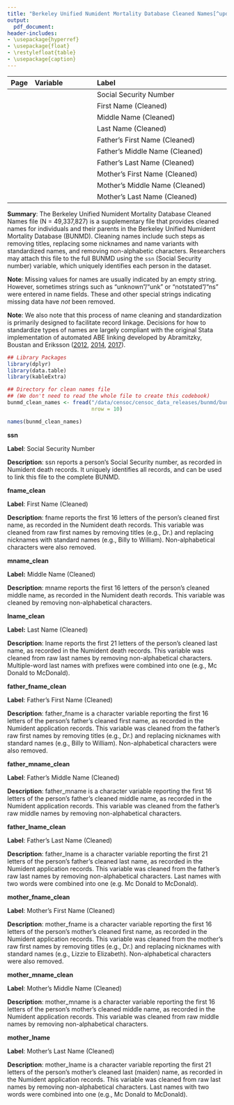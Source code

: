 ```yaml
---
title: "Berkeley Unified Numident Mortality Database Cleaned Names[^updated]"
output:
  pdf_document:
header-includes:
- \usepackage{hyperref}
- \usepackage{float}
- \restylefloat{table}
- \usepackage{caption}
---
```

[^updated]: Last updated: `r format(Sys.time(), '%d %B, %Y')`



| Page| Variable            | Label                                        |
|----:|:--------------------|:---------------------------------------------|
|  \hyperlink{page.2}{2}    | \hyperlink{page.2}{ssn}                |Social Security Number              |
|  \hyperlink{page.3}{3}    | \hyperlink{page.3}{fname\_clean}              |First Name   (Cleaned)       |
|  \hyperlink{page.4}{4}    | \hyperlink{page.4}{mname\_clean}              |Middle Name  (Cleaned)       | 
|  \hyperlink{page.5}{5}    | \hyperlink{page.5}{lname\_clean}              |Last Name    (Cleaned)       |
|  \hyperlink{page.6}{6}  | \hyperlink{page.6}{father\_fname\_clean}      |Father's First Name (Cleaned)          |
|  \hyperlink{page.7}{7}  | \hyperlink{page.7}{father\_mname\_clean}      |Father's Middle Name (Cleaned)         |
|  \hyperlink{page.8}{8}  | \hyperlink{page.8}{father\_lname\_clean}      |Father's Last Name   (Cleaned)         |
|  \hyperlink{page.9}{9}  | \hyperlink{page.9}{mother\_fname\_clean}      |Mother's First Name (Cleaned)          |
|  \hyperlink{page.10}{10}  | \hyperlink{page.10}{mother\_mname\_clean}      |Mother's Middle Name (Cleaned)      |
|  \hyperlink{page.11}{11}  | \hyperlink{page.11}{mother\_lname\_clean}      |Mother's Last Name (Cleaned)        |


\vspace{5 pt}

**Summary**: The Berkeley Unified Numident Mortality Database Cleaned Names file (N = 49,337,827) is a supplementary file that provides cleaned names for individuals and their parents in the Berkeley Unified Numident Mortality Database (BUNMD). Cleaning names include such steps as removing titles, replacing some nicknames and name variants with standardized names, and removing non-alphabetic characters. Researchers may attach this file to the full BUNMD using the `ssn` (Social Security number) variable, which uniquely identifies each person in the dataset.

\vspace{10 pt}

**Note**: Missing values for names are usually indicated by an empty string. However, sometimes strings such as "unknown"/"unk" or "notstated"/"ns" were entered in name fields. These and other special strings indicating missing data have *not* been removed.

**Note**: We also note that this process of name cleaning and standardization is primarily designed to facilitate record linkage. Decisions for how to standardize types of names are largely compliant with the original Stata implementation of automated ABE linking developed by Abramitzky, Boustan and Eriksson ([2012](https://ranabr.people.stanford.edu/sites/g/files/sbiybj26066/files/media/file/abe_ageofmassmigration.pdf), [2014](https://ranabr.people.stanford.edu/sites/g/files/sbiybj26066/files/media/file/abe_assimilation_1.pdf), [2017](https://ranabr.people.stanford.edu/sites/g/files/sbiybj26066/files/media/file/return-migrants.pdf)).


```r
## Library Packages
library(dplyr)
library(data.table)
library(kableExtra)

## Directory for clean names file
## (We don't need to read the whole file to create this codebook)
bunmd_clean_names <- fread("/data/censoc/censoc_data_releases/bunmd/bunmd_v2/bunmd_clean_name_fields_only.csv",
                           nrow = 10)

names(bunmd_clean_names)
```


\newpage 

**\huge ssn**
\normalsize
\vspace{12pt}

**Label**: Social Security Number

**Description**: ssn reports a person's Social Security number, as recorded in Numident death records. It uniquely identifies all records, and can be used to link this file to the complete BUNMD.

\newpage 

**\huge fname\_clean **
\normalsize
\vspace{12pt}

**Label**: First Name (Cleaned)

**Description**: fname reports the first 16 letters of the person's cleaned first name, as recorded in the Numident death records. This variable was cleaned from raw first names by removing titles (e.g., Dr.)
and replacing nicknames with standard names (e.g., Billy to William). Non-alphabetical characters were also
removed.

\newpage 

**\huge mname\_clean **
\normalsize
\vspace{12pt}

**Label:** Middle Name (Cleaned)

**Description**: mname reports the first 16 letters of the person's cleaned middle name, as recorded in the Numident death records. This variable was cleaned by removing non-alphabetical characters.

\newpage 


**\huge lname\_clean **
\normalsize
\vspace{12pt}

**Label:** Last Name (Cleaned)

**Description**: lname reports the first 21 letters of the person's cleaned last name, as recorded in the Numident death records. This variable was cleaned from raw last names by removing non-alphabetical characters. Multiple-word last names with prefixes were combined into one (e.g., Mc Donald to McDonald).




\newpage

**\huge father\_fname\_clean **
\normalsize
\vspace{12pt}

**Label**: Father's First Name (Cleaned)

**Description**: father_fname is a character variable reporting the first 16 letters of the person's father's cleaned first name, as recorded in the Numident application records. This variable was cleaned from the father's raw first names by removing titles (e.g., Dr.) and replacing nicknames with standard names (e.g., Billy to William). Non-alphabetical characters were also removed.

\newpage 

**\huge father\_mname\_clean **
\normalsize
\vspace{12pt}

**Label**: Father's Middle Name (Cleaned)

**Description**: father_mname is a character variable reporting the first 16 letters of the person's father's cleaned middle name, as recorded in the Numident application records.  This variable was cleaned from the father's raw middle names by removing non-alphabetical characters.

\newpage 


**\huge father\_lname\_clean**
\normalsize
\vspace{12pt}

**Label**: Father's Last Name (Cleaned)

**Description**: father_lname is a character variable reporting the first 21 letters of the person's father's cleaned last name, as recorded in the Numident application records.  This variable was cleaned from the father's raw last names by removing non-alphabetical characters. Last names with two words were combined into one (e.g. Mc Donald to McDonald).

\newpage 




**\huge mother\_fname\_clean **
\normalsize
\vspace{12pt}

**Label**: Mother's First Name (Cleaned)

**Description**: mother_fname is a character variable reporting the first 16 letters of the person's mother's cleaned first name, as recorded in the Numident application records.  This variable was cleaned from the mother's raw first names by removing titles (e.g., Dr.) and replacing nicknames with standard names (e.g., Lizzie to Elizabeth). Non-alphabetical characters were also removed.

\newpage 

**\huge mother\_mname\_clean **
\normalsize
\vspace{12pt}

**Label**: Mother's Middle Name (Cleaned)

**Description**: mother_mname is a character variable reporting the first 16 letters of the person's mother's cleaned middle name, as recorded in the Numident application records. This variable was cleaned from raw middle names by removing non-alphabetical characters.

\newpage 


**\huge mother\_lname **
\normalsize
\vspace{12pt}

**Label**: Mother's Last Name (Cleaned)

**Description**: mother_lname is a character variable reporting the first 21 letters of the person's mother's cleaned last (maiden) name, as recorded in the Numident application records. This variable was cleaned from raw last names by removing non-alphabetical characters. Last names with two words were combined into one (e.g., Mc Donald to McDonald).






